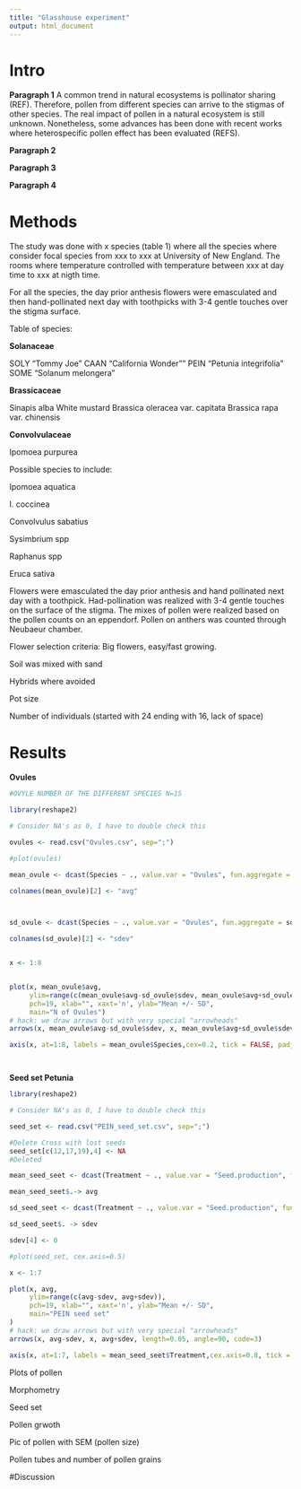 ```yaml
---
title: "Glasshouse experiment"
output: html_document
---
```

# Intro 


**Paragraph 1**
A common trend in natural ecosystems is pollinator sharing (REF). Therefore, pollen from different species can arrive to the stigmas of other species. The real impact of pollen in a natural ecosystem is still unknown. Nonetheless, some advances has been done with recent works where heterospecific pollen effect has been evaluated (REFS).

**Paragraph 2**

**Paragraph 3**

**Paragraph 4**

# Methods

The study was done with x species (table 1) where all the species where consider focal species from xxx to xxx at University of New England. The rooms where temperature controlled with temperature between xxx at day time to xxx at nigth time.



For all the species, the day prior anthesis flowers were emasculated and then hand-pollinated next day with toothpicks with 3-4 gentle touches over the stigma surface. 



Table of species:


**Solanaceae**

SOLY "Tommy Joe"
CAAN "California Wonder""
PEIN "Petunia integrifolia"
SOME "Solanum melongera"

**Brassicaceae**

Sinapis alba White mustard
Brassica oleracea var. capitata
Brassica rapa var. chinensis

**Convolvulaceae**

Ipomoea purpurea


Possible species to include:

Ipomoea aquatica

I. coccinea

Convolvulus sabatius

Sysimbrium spp

Raphanus spp

Eruca sativa





Flowers were emasculated the day prior anthesis and hand pollinated next day with a toothpick. Had-pollination was realized with 3-4 gentle touches on the surface of the stigma. The mixes of pollen were realized based on the pollen counts on an eppendorf. Pollen on anthers was counted through Neubaeur chamber.

Flower selection criteria: Big flowers, easy/fast growing.

Soil was mixed with sand

Hybrids where avoided

Pot size 

Number of individuals (started with 24 ending with 16, lack of space)



# Results

**Ovules**

```r


#OVYLE NUMBER OF THE DIFFERENT SPECIES N=15

library(reshape2)

# Consider NA's as 0, I have to double check this

ovules <- read.csv("Ovules.csv", sep=";")

#plot(ovules)

mean_ovule <- dcast(Species ~ ., value.var = "Ovules", fun.aggregate = mean, data = ovules, na.rm= TRUE)

colnames(mean_ovule)[2] <- "avg"



sd_ovule <- dcast(Species ~ ., value.var = "Ovules", fun.aggregate = sd, data = ovules, na.rm= TRUE)

colnames(sd_ovule)[2] <- "sdev"


x <- 1:8


plot(x, mean_ovule$avg,
     ylim=range(c(mean_ovule$avg-sd_ovule$sdev, mean_ovule$avg+sd_ovule$sdev)),
     pch=19, xlab="", xaxt='n', ylab="Mean +/- SD",
     main="N of Ovules")
# hack: we draw arrows but with very special "arrowheads"
arrows(x, mean_ovule$avg-sd_ovule$sdev, x, mean_ovule$avg+sd_ovule$sdev, length=0.05, angle=90, code=3)

axis(x, at=1:8, labels = mean_ovule$Species,cex=0.2, tick = FALSE, padj= -0.5, side = 1)




```



**Seed set Petunia**

```r
library(reshape2)

# Consider NA's as 0, I have to double check this

seed_set <- read.csv("PEIN_seed_set.csv", sep=";")

#Delete Cross with lost seeds
seed_set[c(12,17,19),4] <- NA
#Deleted

mean_seed_seet <- dcast(Treatment ~ ., value.var = "Seed.production", fun.aggregate = mean, data = seed_set, na.rm= TRUE)

mean_seed_seet$.-> avg

sd_seed_seet <- dcast(Treatment ~ ., value.var = "Seed.production", fun.aggregate = sd, data = seed_set, na.rm= TRUE)

sd_seed_seet$. -> sdev

sdev[4] <- 0

#plot(seed_set, cex.axis=0.5)

x <- 1:7

plot(x, avg,
     ylim=range(c(avg-sdev, avg+sdev)),
     pch=19, xlab="", xaxt='n', ylab="Mean +/- SD",
     main="PEIN seed set"
)
# hack: we draw arrows but with very special "arrowheads"
arrows(x, avg-sdev, x, avg+sdev, length=0.05, angle=90, code=3)

axis(x, at=1:7, labels = mean_seed_seet$Treatment,cex.axis=0.8, tick = FALSE, padj= -0.5, side = 1)

```




Plots of pollen

Morphometry



Seed set

Pollen grwoth

Pic of pollen with SEM (pollen size)

Pollen tubes and number of pollen grains



#Discussion